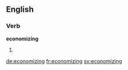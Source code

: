 ==English==

===Verb===
'''economizing'''

# {{present participle of|economize}}

[[de:economizing]]
[[fr:economizing]]
[[sv:economizing]]